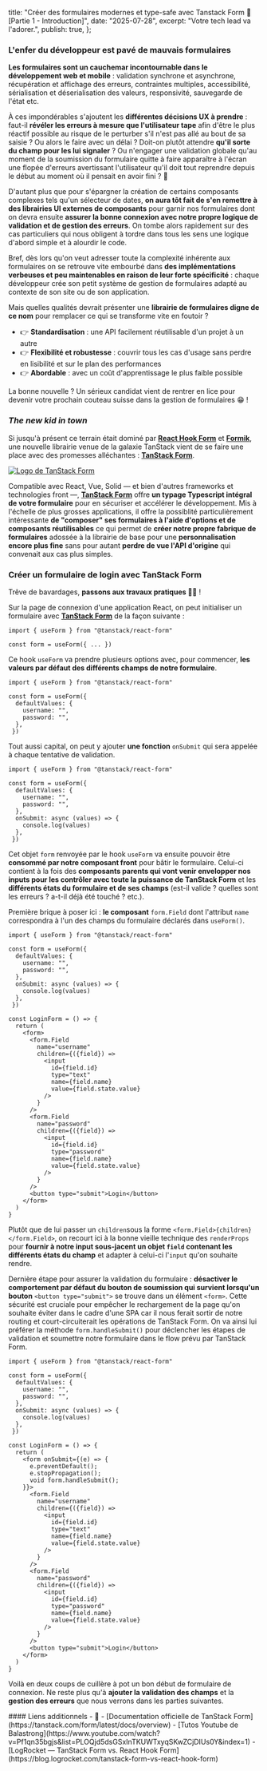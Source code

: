   title: "Créer des formulaires modernes et type-safe avec Tanstack Form 📝 [Partie 1 - Introduction]",
  date: "2025-07-28",
  excerpt:
    "Votre tech lead va l'adorer.",
  publish: true,
};

### L'enfer du développeur est pavé de mauvais formulaires

**Les formulaires sont un cauchemar incontournable dans le développement web et mobile** : validation synchrone et asynchrone, récupération et affichage des erreurs, contraintes multiples, accessibilité, sérialisation et déserialisation des valeurs, responsivité, sauvegarde de l'état etc. 

À ces impondérables s'ajoutent les **différentes décisions UX à prendre** : faut-il **révéler les erreurs à mesure que l'utilisateur tape** afin d'être le plus réactif possible au risque de le perturber s'il n'est pas allé au bout de sa saisie ? Ou alors le faire avec un délai ? Doit-on plutôt attendre **qu'il sorte du champ pour les lui signaler** ? Ou n'engager une validation globale qu'au moment de la soumission du formulaire quitte à faire apparaître à l'écran une flopée d'erreurs avertissant l'utilisateur qu'il doit tout reprendre depuis le début au moment où il pensait en avoir fini ? 🔫

D'autant plus que pour s'épargner la création de certains composants complexes tels qu'un sélecteur de dates, **on aura tôt fait de s'en remettre à des librairies UI externes de composants** pour garnir nos formulaires dont on devra ensuite **assurer la bonne connexion avec notre propre logique de validation et de gestion des erreurs**. On tombe alors rapidement sur des cas particuliers qui nous obligent à tordre dans tous les sens une logique d'abord simple et à alourdir le code.

Bref, dès lors qu'on veut adresser toute la complexité inhérente aux formulaires on se retrouve vite embourbé dans **des implémentations verbeuses et peu maintenables en raison de leur forte spécificité** : chaque développeur crée son petit système de gestion de formulaires adapté au contexte de son site ou de son application. 

Mais quelles qualités devrait présenter une **librairie de formulaires digne de ce nom** pour remplacer ce qui se transforme vite en foutoir ?

- 👉 **Standardisation** : une API facilement réutilisable d'un projet à un autre
- 👉 **Flexibilité et robustesse** : couvrir tous les cas d'usage sans perdre en lisibilité et sur le plan des performances
- 👉 **Abordable** : avec un coût d'apprentissage le plus faible possible

La bonne nouvelle ? Un sérieux candidat vient de rentrer en lice pour devenir votre prochain couteau suisse dans la gestion de formulaires 😁 !

### *The new kid in town*

Si jusqu'à présent ce terrain était dominé par **[React Hook Form](https://react-hook-form.com/)** et **[Formik](https://formik.org/)**, une nouvelle librairie venue de la galaxie TanStack vient de se faire une place avec des promesses alléchantes : **[TanStack Form](https://tanstack.com/form/latest/docs/overview)**.

<a href="https://tanstack.com/form/latest/docs/overview" target="_blank">
<Image src={Logo} className="my-12 mx-auto w-[80%]" alt="Logo de TanStack Form" />
</a>


Compatible avec React, Vue, Solid — et bien d'autres frameworks et technologies front —, **[TanStack Form](https://tanstack.com/form/latest/docs/overview)** offre **un typage Typescript intégral de votre formulaire** pour en sécuriser et accélérer le développement. Mis à l'échelle de plus grosses applications, il offre la possiblité particulièrement intéressante **de "composer" ses formulaires à l'aide d'options et de composants réutilisables** ce qui permet de **créer notre propre fabrique de formulaires** adossée à la librairie de base pour une **personnalisation encore plus fine** sans pour autant **perdre de vue l'API d'origine** qui convenait aux cas plus simples.

### Créer un formulaire de login avec TanStack Form

Trêve de bavardages, **passons aux travaux pratiques 🧑‍🎨** !

Sur la page de connexion d'une application React, on peut initialiser un formulaire avec **[TanStack Form](https://tanstack.com/form/latest/docs/overview)** de la façon suivante :

```tsx {3}
import { useForm } from "@tanstack/react-form"

const form = useForm({ ... })
```

Ce hook `useForm` va prendre plusieurs options avec, pour commencer, **les valeurs par défaut des différents champs de notre formulaire**.

```tsx {4-7}
import { useForm } from "@tanstack/react-form"

const form = useForm({ 
  defaultValues: {
    username: "",
    password: "",
  },
 })
```

Tout aussi capital, on peut y ajouter **une fonction** `onSubmit` qui sera appelée à chaque tentative de validation.

```tsx {8-10}
import { useForm } from "@tanstack/react-form"

const form = useForm({ 
  defaultValues: {
    username: "",
    password: "",
  },
  onSubmit: async (values) => {
    console.log(values)
  },
 })
```

Cet objet `form` renvoyée par le hook `useForm` va ensuite pouvoir être **consommé par notre composant front** pour bâtir le formulaire. Celui-ci contient à la fois des **composants parents qui vont venir envelopper nos inputs pour les contrôler avec toute la puissance de TanStack Form** et les **différents états du formulaire et de ses champs** (est-il valide ? quelles sont les erreurs ? a-t-il déjà été touché ? etc.).

Première brique à poser ici : **le composant** `form.Field` dont l'attribut `name` correspondra à l'un des champs du formulaire déclarés dans `useForm()`.

```tsx {16-26}
import { useForm } from "@tanstack/react-form"

const form = useForm({ 
  defaultValues: {
    username: "",
    password: "",
  },
  onSubmit: async (values) => {
    console.log(values)
  },
 })

const LoginForm = () => {
  return (
    <form>
      <form.Field 
        name="username" 
        children={({field}) => 
          <input 
            id={field.id} 
            type="text"
            name={field.name} 
            value={field.state.value}
          />
        }
      />
      <form.Field 
        name="password" 
        children={({field}) => 
          <input 
            id={field.id} 
            type="password"
            name={field.name} 
            value={field.state.value}
          />
        }
      />
      <button type="submit">Login</button>
    </form>
  )
}
```

Plutôt que de lui passer un `children`sous la forme `<form.Field>{children}</form.Field>`, on recourt ici à la bonne vieille technique des `renderProps` pour **fournir à notre input sous-jacent un objet `field` contenant les différents états du champ** et adapter à celui-ci l'`input` qu'on souhaite rendre.

Dernière étape pour assurer la validation du formulaire : **désactiver le comportement par défaut du bouton de soumission qui survient lorsqu'un bouton** `<button type="submit">` se trouve dans un élément `<form>`. Cette sécurité est cruciale pour empêcher le rechargement de la page qu'on souhaite éviter dans le cadre d'une SPA car il nous ferait sortir de notre routing et court-circuiterait les opérations de TanStack Form. On va ainsi lui préférer la méthode `form.handleSubmit()` pour déclencher les étapes de validation et soumettre notre formulaire dans le flow prévu par TanStack Form.

```tsx {12-13}
import { useForm } from "@tanstack/react-form"

const form = useForm({ 
  defaultValues: {
    username: "",
    password: "",
  },
  onSubmit: async (values) => {
    console.log(values)
  },
 })

const LoginForm = () => {
  return (
    <form onSubmit={(e) => {
      e.preventDefault();
      e.stopPropagation();
      void form.handleSubmit();
    }}>
      <form.Field 
        name="username" 
        children={({field}) => 
          <input 
            id={field.id} 
            type="text"
            name={field.name} 
            value={field.state.value}
          />
        }
      />
      <form.Field 
        name="password" 
        children={({field}) => 
          <input 
            id={field.id} 
            type="password"
            name={field.name} 
            value={field.state.value}
          />
        }
      />
      <button type="submit">Login</button>
    </form>
  )
}
```

Voilà en deux coups de cuillère à pot un bon début de formulaire de connexion. Ne reste plus qu'à **ajouter la validation des champs** et la **gestion des erreurs** que nous verrons dans les parties suivantes.

<div className="useful-links">
  #### Liens additionnels - 🔗 
  - [Documentation officielle de TanStack Form](https://tanstack.com/form/latest/docs/overview)
  - [Tutos Youtube de Balastrong](https://www.youtube.com/watch?v=Pf1qn35bgjs&list=PLOQjd5dsGSxInTKUWTxyqSKwZCjDIUs0Y&index=1)
  - [LogRocket — TanStack Form vs. React Hook Form](https://blog.logrocket.com/tanstack-form-vs-react-hook-form)
</div>
